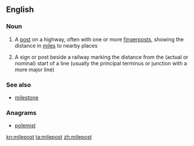 ==English==

===Noun===
{{en-noun}}

# A [[post]] on a highway, often with one or more [[fingerpost]]s, showing the distance in [[mile]]s to nearby places
# {{rail transport}} A sign or post beside a railway marking the distance from the (actual or nominal) start of a line (usually the principal terminus or junction with a more major line)

===See also===
* [[milestone]]

===Anagrams===
* [[polemist#English|polemist]]

[[kn:milepost]]
[[ta:milepost]]
[[zh:milepost]]